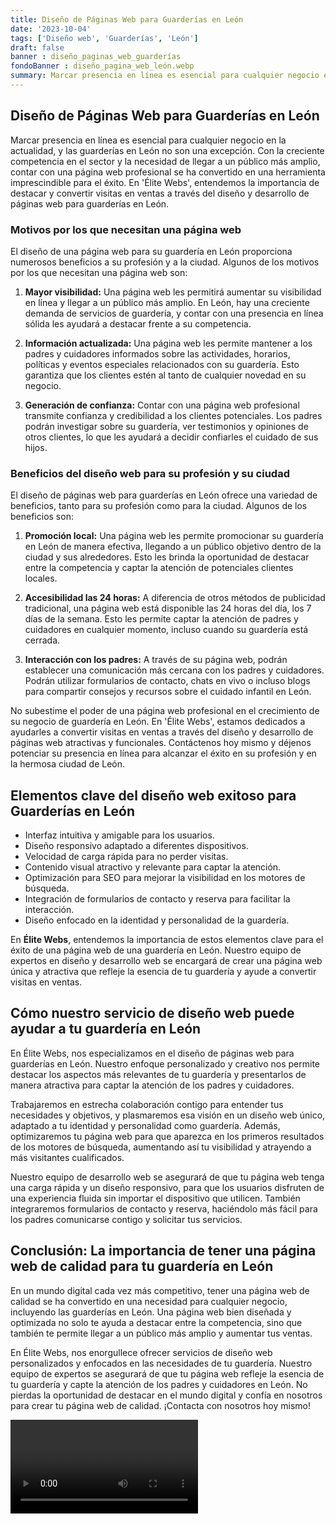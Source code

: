 ```yaml
---
title: Diseño de Páginas Web para Guarderías en León
date: '2023-10-04'
tags: ['Diseño web', 'Guarderías', 'León']
draft: false
banner : diseño_paginas_web_guarderías
fondoBanner : diseño_pagina_web_león.webp
summary: Marcar presencia en línea es esencial para cualquier negocio en la actualidad, y las guarderías en León no son una excepción. Con la creciente competencia en el sector y la necesidad de llegar a un público más amplio, contar con una página web profesional se ha convertido en una herramienta imprescindible para el éxito. En 'Élite Webs', entendemos la importancia de destacar y convertir visitas en ventas a través del diseño y desarrollo de páginas web para guarderías en León.
---
```


## Diseño de Páginas Web para Guarderías en León

Marcar presencia en línea es esencial para cualquier negocio en la actualidad, y las guarderías en León no son una excepción. Con la creciente competencia en el sector y la necesidad de llegar a un público más amplio, contar con una página web profesional se ha convertido en una herramienta imprescindible para el éxito. En 'Élite Webs', entendemos la importancia de destacar y convertir visitas en ventas a través del diseño y desarrollo de páginas web para guarderías en León.

### Motivos por los que necesitan una página web

El diseño de una página web para su guardería en León proporciona numerosos beneficios a su profesión y a la ciudad. Algunos de los motivos por los que necesitan una página web son:

1. **Mayor visibilidad:** Una página web les permitirá aumentar su visibilidad en línea y llegar a un público más amplio. En León, hay una creciente demanda de servicios de guardería, y contar con una presencia en línea sólida les ayudará a destacar frente a su competencia.

2. **Información actualizada:** Una página web les permite mantener a los padres y cuidadores informados sobre las actividades, horarios, políticas y eventos especiales relacionados con su guardería. Esto garantiza que los clientes estén al tanto de cualquier novedad en su negocio.

3. **Generación de confianza:** Contar con una página web profesional transmite confianza y credibilidad a los clientes potenciales. Los padres podrán investigar sobre su guardería, ver testimonios y opiniones de otros clientes, lo que les ayudará a decidir confiarles el cuidado de sus hijos.

### Beneficios del diseño web para su profesión y su ciudad

El diseño de páginas web para guarderías en León ofrece una variedad de beneficios, tanto para su profesión como para la ciudad. Algunos de los beneficios son:

1. **Promoción local:** Una página web les permite promocionar su guardería en León de manera efectiva, llegando a un público objetivo dentro de la ciudad y sus alrededores. Esto les brinda la oportunidad de destacar entre la competencia y captar la atención de potenciales clientes locales.

2. **Accesibilidad las 24 horas:** A diferencia de otros métodos de publicidad tradicional, una página web está disponible las 24 horas del día, los 7 días de la semana. Esto les permite captar la atención de padres y cuidadores en cualquier momento, incluso cuando su guardería está cerrada.

3. **Interacción con los padres:** A través de su página web, podrán establecer una comunicación más cercana con los padres y cuidadores. Podrán utilizar formularios de contacto, chats en vivo o incluso blogs para compartir consejos y recursos sobre el cuidado infantil en León.

No subestime el poder de una página web profesional en el crecimiento de su negocio de guardería en León. En 'Élite Webs', estamos dedicados a ayudarles a convertir visitas en ventas a través del diseño y desarrollo de páginas web atractivas y funcionales. Contáctenos hoy mismo y déjenos potenciar su presencia en línea para alcanzar el éxito en su profesión y en la hermosa ciudad de León.

<GifSeo />

<Cta />

## Elementos clave del diseño web exitoso para Guarderías en León

- Interfaz intuitiva y amigable para los usuarios.
- Diseño responsivo adaptado a diferentes dispositivos.
- Velocidad de carga rápida para no perder visitas.
- Contenido visual atractivo y relevante para captar la atención.
- Optimización para SEO para mejorar la visibilidad en los motores de búsqueda.
- Integración de formularios de contacto y reserva para facilitar la interacción.
- Diseño enfocado en la identidad y personalidad de la guardería.

En **Élite Webs**, entendemos la importancia de estos elementos clave para el éxito de una página web de una guardería en León. Nuestro equipo de expertos en diseño y desarrollo web se encargará de crear una página web única y atractiva que refleje la esencia de tu guardería y ayude a convertir visitas en ventas.

## Cómo nuestro servicio de diseño web puede ayudar a tu guardería en León

En Élite Webs, nos especializamos en el diseño de páginas web para guarderías en León. Nuestro enfoque personalizado y creativo nos permite destacar los aspectos más relevantes de tu guardería y presentarlos de manera atractiva para captar la atención de los padres y cuidadores.

Trabajaremos en estrecha colaboración contigo para entender tus necesidades y objetivos, y plasmaremos esa visión en un diseño web único, adaptado a tu identidad y personalidad como guardería. Además, optimizaremos tu página web para que aparezca en los primeros resultados de los motores de búsqueda, aumentando así tu visibilidad y atrayendo a más visitantes cualificados.

Nuestro equipo de desarrollo web se asegurará de que tu página web tenga una carga rápida y un diseño responsivo, para que los usuarios disfruten de una experiencia fluida sin importar el dispositivo que utilicen. También integraremos formularios de contacto y reserva, haciéndolo más fácil para los padres comunicarse contigo y solicitar tus servicios.

## Conclusión: La importancia de tener una página web de calidad para tu guardería en León

En un mundo digital cada vez más competitivo, tener una página web de calidad se ha convertido en una necesidad para cualquier negocio, incluyendo las guarderías en León. Una página web bien diseñada y optimizada no solo te ayuda a destacar entre la competencia, sino que también te permite llegar a un público más amplio y aumentar tus ventas.

En Élite Webs, nos enorgullece ofrecer servicios de diseño web personalizados y enfocados en las necesidades de tu guardería. Nuestro equipo de expertos se asegurará de que tu página web refleje la esencia de tu guardería y capte la atención de los padres y cuidadores en León. No pierdas la oportunidad de destacar en el mundo digital y confía en nosotros para crear tu página web de calidad. ¡Contacta con nosotros hoy mismo!

<Video />

<CtaBot job='Guarderías' city='León'/>

<Gmaps query='León+españa+maps' />